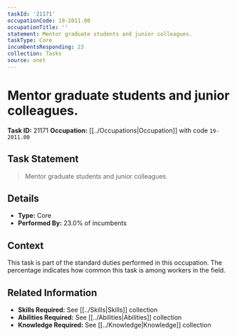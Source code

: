 ```yaml
---
taskId: '21171'
occupationCode: 19-2011.00
occupationTitle: ''
statement: Mentor graduate students and junior colleagues.
taskType: Core
incumbentsResponding: 23
collection: Tasks
source: onet
---
```

# Mentor graduate students and junior colleagues.

**Task ID:** 21171
**Occupation:** [[../Occupations|Occupation]] with code `19-2011.00`

## Task Statement

> Mentor graduate students and junior colleagues.

## Details

- **Type:** Core
- **Performed By:** 23.0% of incumbents

## Context

This task is part of the standard duties performed in this occupation. The percentage indicates how common this task is among workers in the field.

## Related Information

- **Skills Required:** See [[../Skills|Skills]] collection
- **Abilities Required:** See [[../Abilities|Abilities]] collection
- **Knowledge Required:** See [[../Knowledge|Knowledge]] collection
